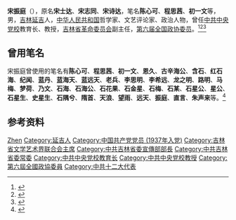 '''宋振庭'''（{{bd|1921年||1985年|}}），原名'''宋士达'''、'''宋志同'''、'''宋诗达'''，笔名'''陈心可'''、'''程思茜'''、'''初一文'''等，男，[[吉林|吉林]][[延吉|延吉]]人，[[中华人民共和国|中华人民共和国]]哲学家、文艺评论家、政治人物，曾任[[中共中央党校|中共中央党校]]教育长、教授，[[吉林省革命委员会|吉林省革命委员会]]副主任，[[第六届全国政协委员|第六届全国政协委员]]。<ref>{{Cite book|title=中华人民共和国职官志|author=何虎生, 李耀东, 向常福主编|publisher=中国社会出版社|year=2003|isbn=9787800883934|location=北京|pages=}}</ref><ref>{{Cite book|title=吉林省百科全书 • 下册|author=王云坤主编; 尤国, 尹峰文, 邢世杰等副主编|publisher=吉林人民出版社|year=1998|isbn=|location=长春|pages=}}</ref><ref>{{Cite book|title=关东文化大辞典|author=李治亭主编; 干志耿, 王佩环, 孙玉良等副主编|publisher=辽宁教育出版社|year=1993|isbn=|location=沈阳|pages=}}</ref>

== 曾用笔名 ==
宋振庭曾使用的笔名有'''陈心可'''、'''程思茜'''、'''初一文'''、'''恩久'''、'''古辛海公'''、'''含石'''、'''红石海'''、'''纪闻'''、'''蓝丹'''、'''蓝海天'''、'''蓝远天'''、'''老兵'''、'''李思明'''、'''李希远'''、'''龙之明'''、'''路明'''、'''马梅'''、'''梦荷'''、'''乃文'''、'''石海'''、'''石海公'''、'''石花果'''、'''石金星'''、'''石梅'''、'''石某'''、'''石星公'''、'''星公'''、'''石星生'''、'''史星生'''、'''石隅兮'''、'''隋首'''、'''天浪'''、'''望雨'''、'''远天'''、'''振庭'''、'''直言'''、'''朱声来'''等。<ref>{{Cite book|title=中国近现代人物别名词典|author=徐为民编|publisher=沈阳出版社|year=1993|isbn=|location=沈阳|pages=}}</ref>

== 参考资料 ==
{{reflist}}

{{中国人物小作品}}

{{Authority control}}
{{DEFAULTSORT:Song宋}}
[[Category:宋姓|Zhen]]
[[Category:延吉人|Category:延吉人]]
[[Category:中国共产党党员_(1937年入党)|Category:中国共产党党员 (1937年入党)]]
[[Category:吉林省文学艺术界联合会主席|Category:吉林省文学艺术界联合会主席]]
[[Category:中共吉林省委宣傳部部長|Category:中共吉林省委宣傳部部長]]
[[Category:中共吉林省委常委|Category:中共吉林省委常委]]
[[Category:中共中央党校教育长|Category:中共中央党校教育长]]
[[Category:中共中央党校教授|Category:中共中央党校教授]]
[[Category:第六屆全國政協委員|Category:第六屆全國政協委員]]
[[Category:中共十二大代表|Category:中共十二大代表]]